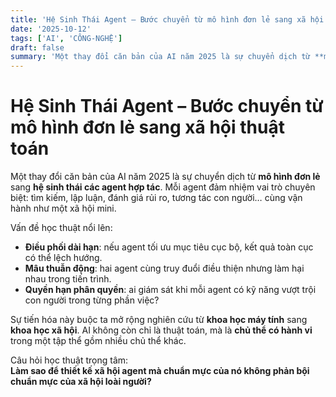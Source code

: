 ```yaml
---
title: 'Hệ Sinh Thái Agent – Bước chuyển từ mô hình đơn lẻ sang xã hội thuật toán'
date: '2025-10-12'
tags: ['AI', 'CÔNG-NGHỆ']
draft: false
summary: 'Một thay đổi căn bản của AI năm 2025 là sự chuyển dịch từ **mô hình đơn lẻ** sang **hệ sinh thái các'
---
```


# Hệ Sinh Thái Agent – Bước chuyển từ mô hình đơn lẻ sang xã hội thuật toán

Một thay đổi căn bản của AI năm 2025 là sự chuyển dịch từ **mô hình đơn lẻ** sang **hệ sinh thái các agent hợp tác**. Mỗi agent đảm nhiệm vai trò chuyên biệt: tìm kiếm, lập luận, đánh giá rủi ro, tương tác con người… cùng vận hành như một xã hội mini.

Vấn đề học thuật nổi lên:

- **Điều phối dài hạn**: nếu agent tối ưu mục tiêu cục bộ, kết quả toàn cục có thể lệch hướng.  
- **Mâu thuẫn động**: hai agent cùng truy đuổi điều thiện nhưng làm hại nhau trong tiến trình.  
- **Quyền hạn phân quyền**: ai giám sát khi mỗi agent có kỹ năng vượt trội con người trong từng phần việc?

Sự tiến hóa này buộc ta mở rộng nghiên cứu từ **khoa học máy tính** sang **khoa học xã hội**. AI không còn chỉ là thuật toán, mà là **chủ thể có hành vi** trong một tập thể gồm nhiều chủ thể khác.

Câu hỏi học thuật trọng tâm:  
**Làm sao để thiết kế xã hội agent mà chuẩn mực của nó không phản bội chuẩn mực của xã hội loài người?**